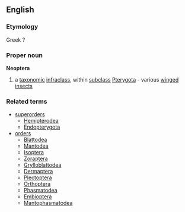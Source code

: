 ==English==
===Etymology===
Greek ?
===Proper noun===
{{wikipedia}}
'''Neoptera'''
#a [[taxonomic]] [[infraclass]], within [[subclass]] [[Pterygota]] - various [[winged]] [[insect]]s
===Related terms===
{{wikispecies}}
*[[superorder]]s
**[[Hemipterodea]]
**[[Endopterygota]]
*[[order]]s
**[[Blattodea]]
**[[Mantodea]]
**[[Isoptera]]
**[[Zoraptera]]
**[[Grylloblattodea]]
**[[Dermaptera]]
**[[Plectoptera]]
**[[Orthoptera]]
**[[Phasmatodea]]
**[[Embioptera]]
**[[Mantophasmatodea]]